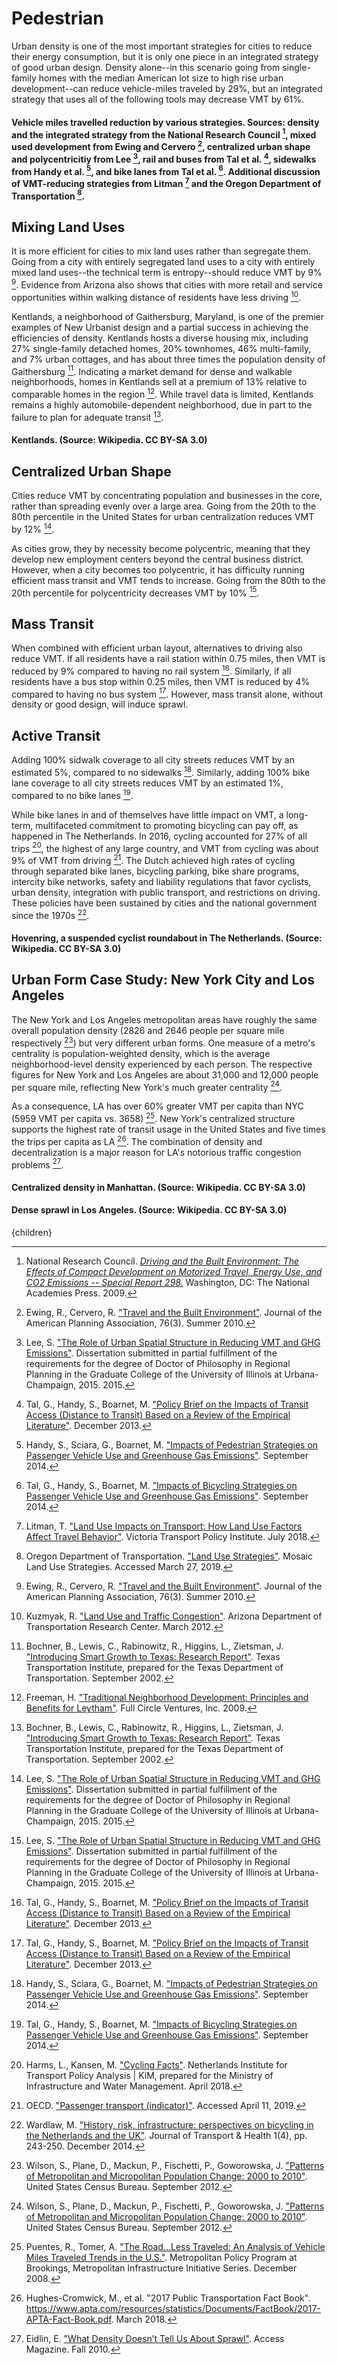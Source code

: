 


# Pedestrian

Urban density is one of the most important strategies for cities to reduce their energy consumption, but it is only one piece in an integrated strategy of good urban design. Density alone--in this scenario going from single-family homes with the median American lot size to high rise urban development--can reduce vehicle-miles traveled by 29%, but an integrated strategy that uses all of the following tools may decrease VMT by 61%.

#### Vehicle miles travelled reduction by various strategies. Sources: density and the integrated strategy from the National Research Council [^15], mixed used development from Ewing and Cervero [^4], centralized urban shape and polycentricitiy from Lee [^11], rail and buses from Tal et al. [^23], sidewalks from Handy et al. [^6], and bike lanes from Tal et al. [^22]. Additional discussion of VMT-reducing strategies from Litman [^12] and the Oregon Department of Transportation [^18].

## Mixing Land Uses
It is more efficient for cities to mix land uses rather than segregate them. Going from a city with entirely segregated land uses to a city with entirely mixed land uses--the technical term is entropy--should reduce VMT by 9% [^4]. Evidence from Arizona also shows that cities with more retail and service opportunities within walking distance of residents have less driving [^10].

Kentlands, a neighborhood of Gaithersburg, Maryland, is one of the premier examples of New Urbanist design and a partial success in achieving the efficiencies of density. Kentlands hosts a diverse housing mix, including 27% single-family detached homes, 20% townhomes, 46% multi-family, and 7% urban cottages, and has about three times the population density of Gaithersburg [^1]. Indicating a market demand for dense and walkable neighborhoods, homes in Kentlands sell at a premium of 13% relative to comparable homes in the region [^5]. While travel data is limited, Kentlands remains a highly automobile-dependent neighborhood, due in part to the failure to plan for adequate transit [^1].

#### Kentlands. (Source: Wikipedia. CC BY-SA 3.0)

<MixedUseDevelopmentSolution />

## Centralized Urban Shape
Cities reduce VMT by concentrating population and businesses in the core, rather than spreading evenly over a large area. Going from the 20th to the 80th percentile in the United States for urban centralization reduces VMT by 12% [^11].

As cities grow, they by necessity become polycentric, meaning that they develop new employment centers beyond the central business district. However, when a city becomes too polycentric, it has difficulty running efficient mass transit and VMT tends to increase. Going from the 80th to the 20th percentile for polycentricity decreases VMT by 10% [^11].

<ConcentrateDevelopmentInTheCbdSolution />

## Mass Transit

When combined with efficient urban layout, alternatives to driving also reduce VMT. If all residents have a rail station within 0.75 miles, then VMT is reduced by 9% compared to having no rail system [^23]. Similarly, if all residents have a bus stop within 0.25 miles, then VMT is reduced by 4% compared to having no bus system [^23]. However, mass transit alone, without density or good design, will induce sprawl.

## Active Transit
Adding 100% sidwalk coverage to all city streets reduces VMT by an estimated 5%, compared to no sidewalks [^6]. Similarly, adding 100% bike lane coverage to all city streets reduces VMT by an estimated 1%, compared to no bike lanes [^22].

While bike lanes in and of themselves have little impact on VMT, a long-term, multifaceted commitment to promoting bicycling can pay off, as happened in The Netherlands. In 2016, cycling accounted for 27% of all trips [^7], the highest of any large country, and VMT from cycling was about 9% of VMT from driving [^16]. The Dutch achieved high rates of cycling through separated bike lanes, bicycling parking, bike share programs, intercity bike networks, safety and liability regulations that favor cyclists, urban density, integration with public transport, and restrictions on driving. These policies have been sustained by cities and the national government since the 1970s [^24].

<ProtectedBikeLanesSolution />

#### Hovenring, a suspended cyclist roundabout in The Netherlands. (Source: Wikipedia. CC BY-SA 3.0)

## Urban Form Case Study: New York City and Los Angeles
The New York and Los Angeles metropolitan areas have roughly the same overall population density (2826 and 2646 people per square mile respectively [^25]) but very different urban forms. One measure of a metro's centrality is population-weighted density, which is the average neighborhood-level density experienced by each person. The respective figures for New York and Los Angeles are about 31,000 and 12,000 people per square mile, reflecting New York's much greater centrality [^25].

As a consequence, LA has over 60% greater VMT per capita than NYC (5959 VMT per capita vs. 3658) [^20]. New York's centralized structure supports the highest rate of transit usage in the United States and five times the trips per capita as LA [^8]. The combination of density and decentralization is a major reason for LA's notorious traffic congestion problems [^3].

#### Centralized density in Manhattan. (Source: Wikipedia. CC BY-SA 3.0)

#### Dense sprawl in Los Angeles. (Source: Wikipedia. CC BY-SA 3.0)

[^1]: Bochner, B., Lewis, C., Rabinowitz, R., Higgins, L., Zietsman, J. ["Introducing Smart Growth to Texas: Research Report"](https://static.tti.tamu.edu/tti.tamu.edu/documents/4238-1.pdf). Texas Transportation Institute, prepared for the Texas Department of Transportation. September 2002.

[^2]: City of Antioch. ["Mixed-use design guidelines"](https://www.antiochca.gov/fc/community-development/planning/Chapter-5-Mixed-Use-Design-Guidelines.pdf). Accessed September 12, 2022.

[^3]: Eidlin, E. ["What Density Doesn’t Tell Us About Sprawl"](http://www.accessmagazine.org/fall-2010/density-doesnt-tell-us-sprawl/). Access Magazine. Fall 2010.

[^4]: Ewing, R., Cervero, R. ["Travel and the Built Environment"](https://eastportlandactionplan.org/sites/default/files/Ewing_Cervero_JAPA_2010_Travel%2BBE_MetaAnalysis.pdf). Journal of the American Planning Association, 76(3). Summer 2010.

[^5]: Freeman, H. ["Traditional Neighborhood Development: Principles and Benefits for Leytham"](http://www.leytham.com/pdf/tnd_benefits.pdf). Full Circle Ventures, Inc. 2009.

[^6]: Handy, S., Sciara, G., Boarnet, M. ["Impacts of Pedestrian Strategies on Passenger Vehicle Use and Greenhouse Gas Emissions"](https://www.arb.ca.gov/cc/sb375/policies/ped/walking_brief.pdf). September 2014.

[^7]: Harms, L., Kansen, M. ["Cycling Facts"](https://www.government.nl/binaries/government/documents/reports/2018/04/01/cycling-facts-2018/Cycling+facts+2018.pdf). Netherlands Institute for Transport Policy Analysis | KiM, prepared for the Ministry of Infrastructure and Water Management. April 2018.

[^8]: Hughes-Cromwick, M., et al. "2017 Public Transportation Fact Book". https://www.apta.com/resources/statistics/Documents/FactBook/2017-APTA-Fact-Book.pdf. March 2018.

[^9]: Kim, D., Jin, J. ["The Effect of Land Use on Housing Price and Rent: Empirical Evidence of Job Accessibility and Mixed Land Use"](https://www.researchgate.net/publication/331111846_The_Effect_of_Land_Use_on_Housing_Price_and_Rent_Empirical_Evidence_of_Job_Accessibility_and_Mixed_Land_Use). Sustainability 11(3): 938. February 2019.

[^10]: Kuzmyak, R. ["Land Use and Traffic Congestion"](https://www.azdot.gov/docs/default-source/planning/az618.pdf). Arizona Department of Transportation Research Center. March 2012.

[^11]: Lee, S. ["The Role of Urban Spatial Structure in Reducing VMT and GHG Emissions"](https://www.ideals.illinois.edu/bitstream/handle/2142/88966/LEE-DISSERTATION-2015.pdf). Dissertation submitted in partial fulfillment of the requirements for the degree of Doctor of Philosophy in Regional Planning in the Graduate College of the University of Illinois at Urbana-Champaign, 2015. 2015.

[^12]: Litman, T. ["Land Use Impacts on Transport: How Land Use Factors Affect Travel Behavior"](http://www.vtpi.org/landtravel.pdf). Victoria Transport Policy Institute. July 2018.

[^13]: MRSC. ["Missing Middle Housing"](https://mrsc.org/Home/Explore-Topics/Planning/Housing/Missing-Middle-Housing.aspx). Accessed September 12, 2022.

[^14]: MRSC. ["Transit-Oriented Development"](https://mrsc.org/Home/Explore-Topics/Planning/Development-Types-and-Land-Uses/Transit-Oriented-Development.aspx). Accessed September 12, 2022.

[^15]: National Research Council. [*Driving and the Built Environment: The Effects of Compact Development on Motorized Travel, Energy Use, and CO2 Emissions -- Special Report 298.*](https://www.nap.edu/catalog/12747/driving-and-the-built-environment-the-effects-of-compact-development) Washington, DC: The National Academies Press. 2009.

[^16]: OECD. ["Passenger transport (indicator)"](https://data.oecd.org/transport/passenger-transport.htm). Accessed April 11, 2019.

[^17]: Office of Policy Development and Research. ["Regulatory Barriers Clearinghouse"](https://www.huduser.gov/portal/rbc/rbcsearch). U. S. Department of Housing and Urban Development. Accessed September 12, 2022.

[^18]: Oregon Department of Transportation. ["Land Use Strategies"](https://www.oregon.gov/ODOT/Planning/Documents/Mosaic-Land-Use-Strategies.pdf). Mosaic Land Use Strategies. Accessed March 27, 2019.

[^19]: Oregon Transportation and Growth Management Program. ["Commercial and Mixed Use Development Code Handbook"](https://www.oregon.gov/lcd/Publications/Commercial_MixedUse_CodeHandbook.pdf). Accessed September 12, 2022.

[^20]: Puentes, R., Tomer, A. ["The Road...Less Traveled: An Analysis of Vehicle Miles Traveled Trends in the U.S."](https://www.brookings.edu/wp-content/uploads/2016/06/vehicle_miles_traveled_report.pdf). Metropolitan Policy Program at Brookings, Metropolitan Infrastructure Initiative Series. December 2008.

[^21]: Soulliere, J. ["Lanes and Sharrows and Buffers…Oh My! Four Types of Bike Lanes Explained"](https://www.smartcitiesdive.com/ex/sustainablecitiescollective/lanes-and-sharrows-and-buffers-oh-my-four-types-bike-lanes-explained/1200740/). Smart Cities Dive. Accessed October 12, 2022.

[^22]: Tal, G., Handy, S., Boarnet, M. ["Impacts of Bicycling Strategies on Passenger Vehicle Use and Greenhouse Gas Emissions"](https://www.arb.ca.gov/cc/sb375/policies/bicycling/bicycling_brief.pdf). September 2014.

[^23]: Tal, G., Handy, S., Boarnet, M. ["Policy Brief on the Impacts of Transit Access (Distance to Transit) Based on a Review of the Empirical Literature"](https://www.arb.ca.gov/cc/sb375/policies/transitaccess/transit_access_brief120313.pdf). December 2013.

[^24]: Wardlaw, M. ["History, risk, infrastructure: perspectives on bicycling in the Netherlands and the UK"](https://www.sciencedirect.com/science/article/pii/S2214140514000838). Journal of Transport & Health 1(4), pp. 243-250. December 2014.

[^25]: Wilson, S., Plane, D., Mackun, P., Fischetti, P., Goworowska, J. ["Patterns of Metropolitan and Micropolitan Population Change: 2000 to 2010"](https://www.census.gov/prod/cen2010/reports/c2010sr-01.pdf). United States Census Bureau. September 2012.

  <Article 
    focusAreaUrl={focusAreaUrl} 
    hierarchy={hierarchy} 
    site={site}
  >
    {children}
  </Article>